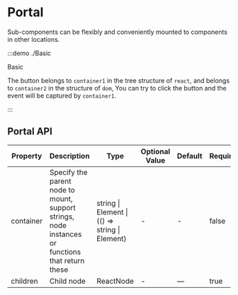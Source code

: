 # Portal

Sub-components can be flexibly and conveniently mounted to components in other locations.

:::demo ./Basic

Basic

The button belongs to `container1` in the tree structure of `react`, and belongs to `container2` in the structure of `dom`, You can try to click the button and the event will be captured by `container1`.

:::

## Portal API

| Property | Description | Type | Optional Value | Default | Require |
| --- | --- | --- | --- | --- | --- |
| container | Specify the parent node to mount, support strings, node instances or functions that return these | string &#x007c; Element &#x007c; (() => string &#x007c; Element) | - | - | false |
| children | Child node | ReactNode | - | — | true |
